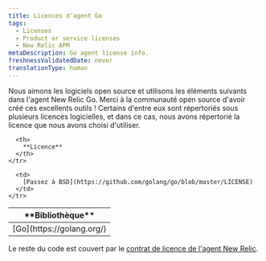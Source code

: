 ```yaml
---
title: Licences d'agent Go
tags:
  - Licenses
  - Product or service licenses
  - New Relic APM
metaDescription: Go agent license info.
freshnessValidatedDate: never
translationType: human
---
```


Nous aimons les logiciels open source et utilisons les éléments suivants dans l&apos;agent New Relic Go. Merci à la communauté open source d&apos;avoir créé ces excellents outils ! Certains d&apos;entre eux sont répertoriés sous plusieurs licences logicielles, et dans ce cas, nous avons répertorié la licence que nous avons choisi d&apos;utiliser.

<table>
  <thead>
    <tr>
      <th width={325}>
        **Bibliothèque**
      </th>

      <th>
        **Licence**
      </th>
    </tr>
  </thead>

  <tbody>
    <tr>
      <td>
        [Go](https://golang.org/)
      </td>

      <td>
        [Passez à BSD](https://github.com/golang/go/blob/master/LICENSE)
      </td>
    </tr>
  </tbody>
</table>

Le reste du code est couvert par le [contrat de licence de l&apos;agent New Relic](/docs/licenses/license-information/other-licenses/new-relic-agent-license).